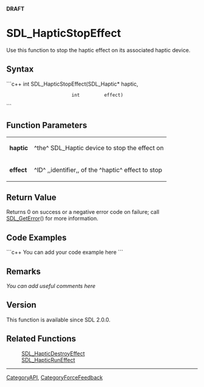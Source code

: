 <!-- pragma section-numbers off -->
<!-- pragma disable-camelcase -->
'''DRAFT'''

= SDL_HapticStopEffect =
Use this function to stop the haptic effect on its associated haptic device.


== Syntax ==
```c++
int SDL_HapticStopEffect(SDL_Haptic* haptic,
                         int         effect)
```

== Function Parameters ==
{|
|'''haptic'''
|^the^ SDL_Haptic device to stop the effect on
|-
|'''effect'''
|^ID^ ,,identifier,, of the ^haptic^ effect to stop
|}

== Return Value ==
Returns 0 on success or a negative error code on failure; call [[SDL_GetError]]() for more information.

== Code Examples ==
```c++
You can add your code example here
```

== Remarks ==
''You can add useful comments here''

== Version ==
This function is available since SDL 2.0.0.

== Related Functions ==
:[[SDL_HapticDestroyEffect]]
:[[SDL_HapticRunEffect]]

----
[[CategoryAPI]], [[CategoryForceFeedback]]

